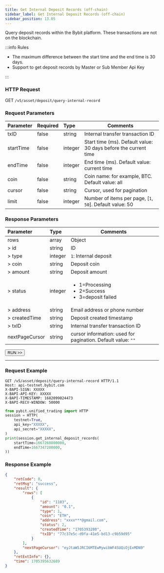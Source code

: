 ```yaml
---
title: Get Internal Deposit Records (off-chain)
sidebar_label: Get Internal Deposit Records (off-chain)
sidebar_position: 13.05
---
```

Query deposit records within the Bybit platform. These transactions are not on the blockchain.

:::info Rules
<ul>
<li>The maximum difference between the start time and the end time is 30 days.</li>
<li>Support to get deposit records by Master or Sub Member Api Key</li>
</ul>
:::

### HTTP Request
GET `/v5/asset/deposit/query-internal-record`

### Request Parameters
| Parameter | Required | Type | Comments|
|:----- |:-------|:-----|------ |
|txID |false |string |Internal transfer transaction ID |
|startTime |false |integer |Start time (ms). Default value: 30 days before the current time |
|endTime |false |integer |End time (ms). Default value: current time |
|coin |false |string |Coin name: for example, BTC. Default value: all |
|cursor |false |string |Cursor, used for pagination |
|limit |false |integer |Number of items per page, [`1`, `50`]. Default value: 50 |

### Response Parameters
| Parameter | Type | Comments|
|:----- |:-----|----- |
|rows|array |Object|
|> id|string|ID|
|> type|integer|`1`: Internal deposit|
|> coin|string |Deposit coin |
|> amount|string|Deposit amount|
|> status|integer |<ul><li>1=Processing</li><li>2=Success</li><li>3=deposit failed</li></ul>|
|> address|string|Email address or phone number|
|> createdTime|string|Deposit created timestamp|
|> txID|string|Internal transfer transaction ID|
|nextPageCursor|string|cursor information: used for pagination. Default value: `""`|

<a href="/api-explorer/v5/asset/internal-deposit-record"><Button>RUN >></Button></a>

---

### Request Example

<Tabs groupId="programming-languages">
<TabItem value="http" label="HTTP">

```http
GET /v5/asset/deposit/query-internal-record HTTP/1.1
Host: api-testnet.bybit.com
X-BAPI-SIGN: XXXXX
X-BAPI-API-KEY: XXXXX
X-BAPI-TIMESTAMP: 1682099024473
X-BAPI-RECV-WINDOW: 50000
```

</TabItem>
<TabItem value="python" label="Python">

```python
from pybit.unified_trading import HTTP
session = HTTP(
    testnet=True,
    api_key="XXXXX",
    api_secret="XXXXX",
)
print(session.get_internal_deposit_records(
    startTime=1667260800000,
    endTime=1667347200000,
))
```

</TabItem>
</Tabs>

### Response Example

```json
{
    "retCode": 0,
    "retMsg": "success",
    "result": {
        "rows": [
            {
                "id": "1103",
                "amount": "0.1",
                "type": 1,
                "coin": "ETH",
                "address": "xxxx***@gmail.com",
                "status": 2,
                "createdTime": "1705393280",
                "txID": "77c37e5c-d9fa-41e5-bd13-c9b59d95"
            }
        ],
        "nextPageCursor": "eyJtaW5JRCI6MTEwMywibWF4SUQiOjExMDN9"
    },
    "retExtInfo": {},
    "time": 1705395632689
}
```
